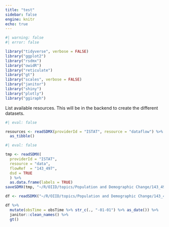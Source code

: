 ```yaml
---
title: "test"
sidebar: false
engine: knitr
echo: true
---
```


```r

#| warning: false
#| error: false

library("tidyverse", verbose = FALSE)
library("ggplot2")
library("rsdmx")
library("owidR")
library("reticulate")
library("gt")
library("scales", verbose = FALSE)
library("janitor")
library("shiny")
library("plotly")
library("ggiraph")
```

List available resources. This will be in the backend to create the different datasets.

```r
#| eval: false

resources <- readSDMX(providerId = "ISTAT", resource = "dataflow") %>% 
  as_tibble()
```

```r
#| eval: false

tmp <- readSDMX(
  providerId = "ISTAT",
  resource = "data", 
  flowRef  = "143_497",
  dsd = TRUE
  ) %>% 
  as.data.frame(labels = TRUE)
saveSDMX(tmp, "~/R/OIID/topics/Population and Demographic Change/143_497.RData")
```

```r
df <- readSDMX("~/R/OIID/topics/Population and Demographic Change/143_497.RData", isRData = TRUE)
```

```r
df %>% 
  mutate(obsTime = obsTime %>% str_c(., "-01-01") %>% as_date()) %>% 
  janitor::clean_names() %>% 
  gt()
```

